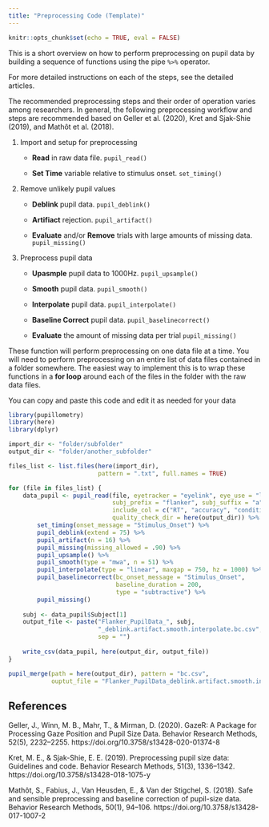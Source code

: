 ```yaml
---
title: "Preprocessing Code (Template)"
---
```


```r
knitr::opts_chunk$set(echo = TRUE, eval = FALSE)
```

This is a short overview on how to perform preprocessing on pupil data by building a sequence of functions using the pipe `%>%` operator. 

For more detailed instructions on each of the steps, see the detailed articles.

The recommended preprocessing steps and their order of operation varies among researchers. In general, the following preprocessing workflow and steps are recommended based on Geller et al. (2020), Kret and Sjak-Shie (2019), and Mathôt et al. (2018).

1. Import and setup for preprocessing

    - **Read** in raw data file. `pupil_read()`
    
    - **Set Time** variable relative to stimulus onset. `set_timing()`
    
2. Remove unlikely pupil values

    - **Deblink** pupil data. `pupil_deblink()`
    
    - **Artifiact** rejection. `pupil_artifact()`
    
    - **Evaluate** and/or **Remove** trials with large amounts of missing data. `pupil_missing()`
    
3. Preprocess pupil data

    - **Upasmple** pupil data to 1000Hz. `pupil_upsample()`

    - **Smooth** pupil data. `pupil_smooth()`
    
    - **Interpolate** pupil data. `pupil_interpolate()`
    
    - **Baseline Correct** pupil data. `pupil_baselinecorrect()`
    
    - **Evaluate** the amount of missing data per trial `pupil_missing()`

These function will perform preprocessing on one data file at a time. You will need to perform preprocessing on an entire list of data files contained in a folder somewhere. The easiest way to implement this is to wrap these functions in a **for loop** around each of the files in the folder with the raw data files.

You can copy and paste this code and edit it as needed for your data

```r
library(pupillometry)
library(here)
library(dplyr)

import_dir <- "folder/subfolder"
output_dir <- "folder/another_subfolder"

files_list <- list.files(here(import_dir), 
                         pattern = ".txt", full.names = TRUE)

for (file in files_list) {
    data_pupil <- pupil_read(file, eyetracker = "eyelink", eye_use = "left",
                             subj_prefix = "flanker", subj_suffix = "a",
                             include_col = c("RT", "accuracy", "condition"),
                             quality_check_dir = here(output_dir)) %>%
        set_timing(onset_message = "Stimulus_Onset") %>%
        pupil_deblink(extend = 75) %>%
        pupil_artifact(n = 16) %>%
        pupil_missing(missing_allowed = .90) %>%
        pupil_upsample() %>%
        pupil_smooth(type = "mwa", n = 51) %>%
        pupil_interpolate(type = "linear", maxgap = 750, hz = 1000) %>%
        pupil_baselinecorrect(bc_onset_message = "Stimulus_Onset",
                              baseline_duration = 200,
                              type = "subtractive") %>%
        pupil_missing()
    
    subj <- data_pupil$Subject[1]
    output_file <- paste("Flanker_PupilData_", subj, 
                         "_deblink.artifact.smooth.interpolate.bc.csv",
                         sep = "")
    
    write_csv(data_pupil, here(output_dir, output_file))
}

pupil_merge(path = here(output_dir), pattern = "bc.csv",
            ouptut_file = "Flanker_PupilData_deblink.artifact.smooth.interpolate.bc.csv")
```

## References

Geller, J., Winn, M. B., Mahr, T., & Mirman, D. (2020). GazeR: A Package for Processing Gaze Position and Pupil Size Data. Behavior Research Methods, 52(5), 2232–2255. https://doi.org/10.3758/s13428-020-01374-8

Kret, M. E., & Sjak-Shie, E. E. (2019). Preprocessing pupil size data: Guidelines and code. Behavior Research Methods, 51(3), 1336–1342. https://doi.org/10.3758/s13428-018-1075-y

Mathôt, S., Fabius, J., Van Heusden, E., & Van der Stigchel, S. (2018). Safe and sensible preprocessing and baseline correction of pupil-size data. Behavior Research Methods, 50(1), 94–106. https://doi.org/10.3758/s13428-017-1007-2

